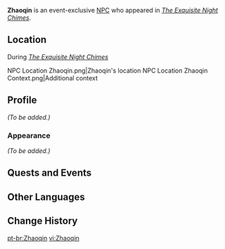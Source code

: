 {{Meta
<!-- Remove this template after adding the missing info -->
|missing_NPC_profile  = yes
}}
{{Character Infobox
|type             = Event NPC
|image            = NPC Zhaoqin.png
|realname         = <!-- Optional, if different from in-game name -->
|deceased         = <!-- Past (for deceased prior to events of the game) or free response -->
|region           = Liyue
|location         = Liyue
|affiliation      = Adventurers' Guild
|title            = 

|ancestry         = <!-- Clan/family -->
|father           = 
|mother           = 
|spouse           = 
|sibling          = 
|child            = 
|relative         = 

|voiceEN          = 
|voiceCN          = 
|voiceJP          = 
|dialoguereward   = 
}}
'''Zhaoqin''' is an event-exclusive [[NPC]] who appeared in ''[[The Exquisite Night Chimes]]''.

==Location==
;During ''[[The Exquisite Night Chimes]]''
<gallery>
NPC Location Zhaoqin.png|Zhaoqin's location
NPC Location Zhaoqin Context.png|Additional context
</gallery>

==Profile==
<!--Detailed story/lore information goes here.-->
''(To be added.)''

===Appearance===
<!--Keep appearance section short and concise. Limit to 2 paragraphs with 3-4 sentences each.-->
''(To be added.)''

==Quests and Events==
{{Quests and Events}}
<!--
==Idle Quotes==
{{Dialogue Start}}
: {{DIcon|Idle}} {{Tx}}
:: {{A|VO {{subst:PAGENAME}} 01.ogg}} "{{Tx}}"
{{Dialogue End}}
<!--
==Dialogue==
{{Dialogue Start}}
:'''{{subst:PAGENAME}}:'''
:{{DIcon}}
{{Dialogue End}}
-->
<!--
==Trivia==
* 
-->
==Other Languages==
{{Other Languages
|default_hidden = 1
|en      = Zhaoqin
|zhs     = 诏勤
|zhs_rm  = Zhàoqín
|zht     = 詔勤
|zht_rm  = Zhàoqín
|ja      = 詔勤
|ja_rm   = Shoukin{{Assumed}}
|ko      = 조근
|es      = Zhaochin
|fr      = Zhaoqin
|ru      = Чжао Цинь
|th      = Zhaoqin
|vi      = Zhaoqin
|de      = Zhaoqin
|id      = Zhaoqin
|pt      = Zhaoqin
|tr      = Zhaoqin
|it      = Zhaoqin
}}

==Change History==
{{Change History|3.4}}
<!--
==References==
{{Reflist}}
-->

[[pt-br:Zhaoqin]]
[[vi:Zhaoqin]]